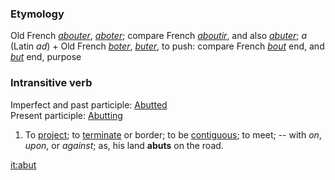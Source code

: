 ===Etymology===
Old French ''[[abouter]]'', ''[[aboter]]''; compare French ''[[aboutir]]'', and also ''[[abuter]]''; ''a'' (Latin ''ad'') + Old French ''[[boter]]'', ''[[buter]]'', to push: compare French ''[[bout]]'' end, and ''[[but]]'' end, purpose
===Intransitive verb===
Imperfect and past participle: [[Abutted]]<br>
Present participle: [[Abutting]]
#To [[project]]; to [[terminate]] or border; to be [[contiguous]]; to meet; -- with ''on'', ''upon'', or ''against''; as, his land '''abuts''' on the road.

[[it:abut]]